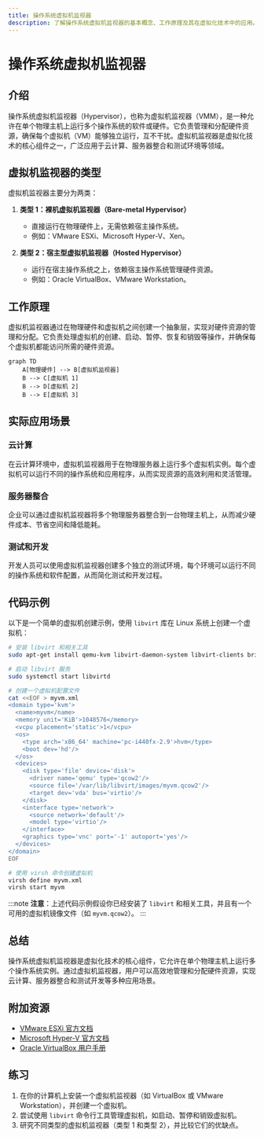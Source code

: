 ```yaml
---
title: 操作系统虚拟机监视器
description: 了解操作系统虚拟机监视器的基本概念、工作原理及其在虚拟化技术中的应用。
---
```


# 操作系统虚拟机监视器

## 介绍

操作系统虚拟机监视器（Hypervisor），也称为虚拟机监视器（VMM），是一种允许在单个物理主机上运行多个操作系统的软件或硬件。它负责管理和分配硬件资源，确保每个虚拟机（VM）能够独立运行，互不干扰。虚拟机监视器是虚拟化技术的核心组件之一，广泛应用于云计算、服务器整合和测试环境等领域。

## 虚拟机监视器的类型

虚拟机监视器主要分为两类：

1. **类型 1：裸机虚拟机监视器（Bare-metal Hypervisor）**
   - 直接运行在物理硬件上，无需依赖宿主操作系统。
   - 例如：VMware ESXi、Microsoft Hyper-V、Xen。

2. **类型 2：宿主型虚拟机监视器（Hosted Hypervisor）**
   - 运行在宿主操作系统之上，依赖宿主操作系统管理硬件资源。
   - 例如：Oracle VirtualBox、VMware Workstation。

## 工作原理

虚拟机监视器通过在物理硬件和虚拟机之间创建一个抽象层，实现对硬件资源的管理和分配。它负责处理虚拟机的创建、启动、暂停、恢复和销毁等操作，并确保每个虚拟机都能访问所需的硬件资源。

```mermaid
graph TD
    A[物理硬件] --> B[虚拟机监视器]
    B --> C[虚拟机 1]
    B --> D[虚拟机 2]
    B --> E[虚拟机 3]
```

## 实际应用场景

### 云计算

在云计算环境中，虚拟机监视器用于在物理服务器上运行多个虚拟机实例。每个虚拟机可以运行不同的操作系统和应用程序，从而实现资源的高效利用和灵活管理。

### 服务器整合

企业可以通过虚拟机监视器将多个物理服务器整合到一台物理主机上，从而减少硬件成本、节省空间和降低能耗。

### 测试和开发

开发人员可以使用虚拟机监视器创建多个独立的测试环境，每个环境可以运行不同的操作系统和软件配置，从而简化测试和开发过程。

## 代码示例

以下是一个简单的虚拟机创建示例，使用 `libvirt` 库在 Linux 系统上创建一个虚拟机：

```bash
# 安装 libvirt 和相关工具
sudo apt-get install qemu-kvm libvirt-daemon-system libvirt-clients bridge-utils virt-manager

# 启动 libvirt 服务
sudo systemctl start libvirtd

# 创建一个虚拟机配置文件
cat <<EOF > myvm.xml
<domain type='kvm'>
  <name>myvm</name>
  <memory unit='KiB'>1048576</memory>
  <vcpu placement='static'>1</vcpu>
  <os>
    <type arch='x86_64' machine='pc-i440fx-2.9'>hvm</type>
    <boot dev='hd'/>
  </os>
  <devices>
    <disk type='file' device='disk'>
      <driver name='qemu' type='qcow2'/>
      <source file='/var/lib/libvirt/images/myvm.qcow2'/>
      <target dev='vda' bus='virtio'/>
    </disk>
    <interface type='network'>
      <source network='default'/>
      <model type='virtio'/>
    </interface>
    <graphics type='vnc' port='-1' autoport='yes'/>
  </devices>
</domain>
EOF

# 使用 virsh 命令创建虚拟机
virsh define myvm.xml
virsh start myvm
```

:::note
**注意**：上述代码示例假设你已经安装了 `libvirt` 和相关工具，并且有一个可用的虚拟机镜像文件（如 `myvm.qcow2`）。
:::

## 总结

操作系统虚拟机监视器是虚拟化技术的核心组件，它允许在单个物理主机上运行多个操作系统实例。通过虚拟机监视器，用户可以高效地管理和分配硬件资源，实现云计算、服务器整合和测试开发等多种应用场景。

## 附加资源

- [VMware ESXi 官方文档](https://docs.vmware.com/en/VMware-vSphere/index.html)
- [Microsoft Hyper-V 官方文档](https://docs.microsoft.com/en-us/windows-server/virtualization/hyper-v/hyper-v-technology-overview)
- [Oracle VirtualBox 用户手册](https://www.virtualbox.org/manual/)

## 练习

1. 在你的计算机上安装一个虚拟机监视器（如 VirtualBox 或 VMware Workstation），并创建一个虚拟机。
2. 尝试使用 `libvirt` 命令行工具管理虚拟机，如启动、暂停和销毁虚拟机。
3. 研究不同类型的虚拟机监视器（类型 1 和类型 2），并比较它们的优缺点。